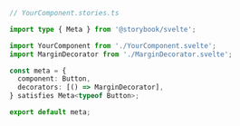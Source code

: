 ```ts
// YourComponent.stories.ts

import type { Meta } from '@storybook/svelte';

import YourComponent from './YourComponent.svelte';
import MarginDecorator from './MarginDecorator.svelte';

const meta = {
  component: Button,
  decorators: [() => MarginDecorator],
} satisfies Meta<typeof Button>;

export default meta;
```
